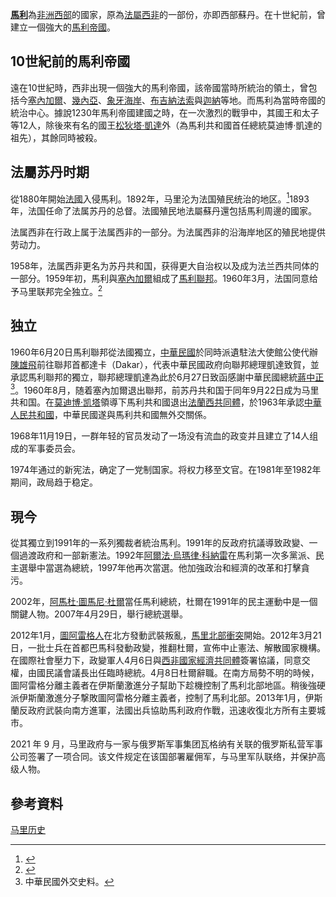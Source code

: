 {{NoteTA
|G1=Toponym
}}
'''[[馬利|馬利]]'''為[[非洲|非洲]][[西部|西部]]的國家，原為[[法屬西非|法屬西非]]的一部份，亦即西部蘇丹。在十世紀前，曾建立一個強大的[[馬利帝國|馬利帝國]]。

== 10世紀前的馬利帝國 ==
遠在10世紀時，西非出現一個強大的馬利帝國，該帝國當時所統治的領土，曾包括今[[塞內加爾|塞內加爾]]、[[幾內亞|幾內亞]]、[[象牙海岸|象牙海岸]]、[[布吉納法索|布吉納法索]]與[[迦納|迦納]]等地。而馬利為當時帝國的統治中心。據說1230年馬利帝國建國之時，在一次激烈的戰爭中，其國王和太子等12人，除後來有名的國王[[松迪亞塔|松狄塔·凱達]]外（為馬利共和國首任總統莫迪博·凱達的祖先），其餘同時被殺。

== 法屬苏丹时期 ==
從1880年開始[[法國|法國]]入侵馬利。1892年，马里沦为法国殖民统治的地区。<ref>{{cite encyclopedia|title=Mali|encyclopedia=Encyclopedia of Africa South of the Sahara|volume=3|editor=John Middleton|year=1997|publisher=Charles Scribner's Sons}}</ref>1893年，法国任命了法属苏丹的总督。法國殖民地法屬蘇丹還包括馬利周邊的國家。

法属西非在行政上属于法属西非的一部分。为法属西非的沿海岸地区的殖民地提供劳动力。

1958年，法属西非更名为苏丹共和国，获得更大自治权以及成为法兰西共同体的一部分。1959年初，馬利與[[塞內加爾|塞內加爾]]組成了[[馬利聯邦|馬利聯邦]]。1960年3月，法国同意给予马里联邦完全独立。<ref>{{cite news| url=https://select.nytimes.com/mem/archive/pdf?res=F6071EF6355C16738DDDA80894DC405B808AF1D3 | work=The New York Times | title=MALI GAINS PACT ON SOVEREIGNTY; Senegal-Sudan Federation Will Remain Closely Tied to France | date=April 1, 1960}}</ref>

== 独立 ==
1960年6月20日馬利聯邦從法國獨立，[[中華民國|中華民國]]於同時派遺駐法大使館公使代辦[[陳雄飛|陳雄飛]]前往聯邦首都達卡（Dakar），代表中華民國政府向聯邦總理凱達致賀，並承認馬利聯邦的獨立，聯邦總理凱達為此於6月27日致函感謝中華民國總統[[蔣中正|蔣中正]]<ref>中華民國外交史料。</ref>。1960年8月，随着塞內加爾退出聯邦，前苏丹共和国于同年9月22日成为马里共和国。在[[莫迪博·凯塔|莫迪博·凯塔]]領導下馬利共和國退出[[法蘭西共同體|法蘭西共同體]]，於1963年承認[[中華人民共和國|中華人民共和國]]，中華民國遂與馬利共和國無外交關係。

1968年11月19日，一群年轻的官员发动了一场没有流血的政变并且建立了14人组成的军事委员会。

1974年通过的新宪法，确定了一党制国家。将权力移至文官。在1981年至1982年期间，政局趋于稳定。

== 現今 ==
從其獨立到1991年的一系列獨裁者統治馬利。1991年的反政府抗議導致政變、一個過渡政府和一部新憲法。1992年[[阿尔法·奥马尔·科纳雷|阿爾法·烏瑪律·科納雷]]在馬利第一次多黨派、民主選舉中當選為總統，1997年他再次當選。他加強政治和經濟的改革和打擊貪污。

2002年，[[阿馬杜·圖馬尼·杜爾|阿馬杜·圖馬尼·杜爾]]當任馬利總統，杜爾在1991年的民主運動中是一個關鍵人物。2007年4月29日，舉行總統選舉。

2012年1月，[[圖阿雷格人|圖阿雷格人]]在北方發動武裝叛亂，[[馬里北部衝突|馬里北部衝突]]開始。2012年3月21日，一批士兵在首都巴馬科發動政變，推翻杜爾，宣佈中止憲法、解散國家機構。在國際社會壓力下，政變軍人4月6日與[[西非國家經濟共同體|西非國家經濟共同體]]簽署協議，同意交權，由國民議會議長出任臨時總統。4月8日杜爾辭職。在南方局勢不明的時候，圖阿雷格分離主義者在伊斯蘭激進分子幫助下趁機控制了馬利北部地區。稍後強硬派伊斯蘭激進分子撃敗圖阿雷格分離主義者，控制了馬利北部。2013年1月，伊斯蘭反政府武裝向南方進軍，法國出兵協助馬利政府作戰，迅速收復北方所有主要城市。

2021 年 9 月，马里政府与一家与俄罗斯军事集团瓦格纳有关联的俄罗斯私营军事公司签署了一项合同。该文件规定在该国部署雇佣军，与马里军队联络，并保护高级人物。

== 參考資料 ==
{{Reflist|2}}

{{馬利主題}}
{{非洲題目|歷史}}

[[Category:马里历史|]]